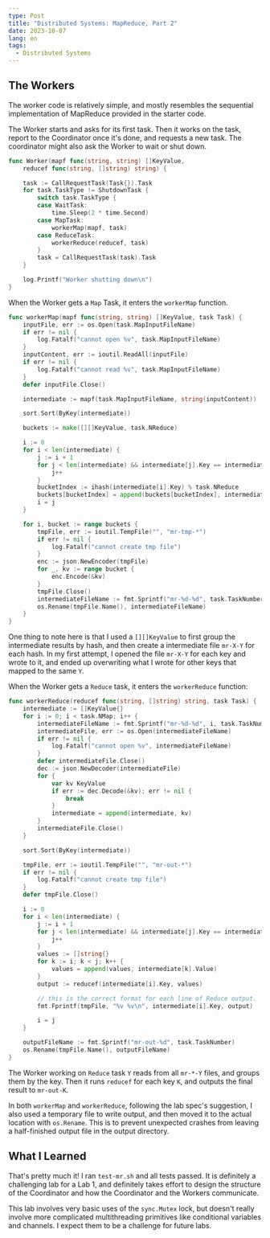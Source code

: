 ```yaml
---
type: Post
title: "Distributed Systems: MapReduce, Part 2"
date: 2023-10-07
lang: en
tags:
  - Distributed Systems
---
```


## The Workers

The worker code is relatively simple, and mostly resembles the sequential
implementation of MapReduce provided in the starter code.

The Worker starts and asks for its first task. Then it works on the task, report
to the Coordinator once it's done, and requests a new task. The coordinator
might also ask the Worker to wait or shut down.

```go
func Worker(mapf func(string, string) []KeyValue,
	reducef func(string, []string) string) {

	task := CallRequestTask(Task{}).Task
	for task.TaskType != ShutdownTask {
		switch task.TaskType {
		case WaitTask:
			time.Sleep(2 * time.Second)
		case MapTask:
			workerMap(mapf, task)
		case ReduceTask:
			workerReduce(reducef, task)
		}
		task = CallRequestTask(task).Task
	}

	log.Printf("Worker shutting down\n")
}
```

When the Worker gets a `Map` Task, it enters the `workerMap` function.

```go
func workerMap(mapf func(string, string) []KeyValue, task Task) {
	inputFile, err := os.Open(task.MapInputFileName)
	if err != nil {
		log.Fatalf("cannot open %v", task.MapInputFileName)
	}
	inputContent, err := ioutil.ReadAll(inputFile)
	if err != nil {
		log.Fatalf("cannot read %v", task.MapInputFileName)
	}
	defer inputFile.Close()

	intermediate := mapf(task.MapInputFileName, string(inputContent))

	sort.Sort(ByKey(intermediate))

	buckets := make([][]KeyValue, task.NReduce)

	i := 0
	for i < len(intermediate) {
		j := i + 1
		for j < len(intermediate) && intermediate[j].Key == intermediate[i].Key {
			j++
		}
		bucketIndex := ihash(intermediate[i].Key) % task.NReduce
		buckets[bucketIndex] = append(buckets[bucketIndex], intermediate[i:j]...)
		i = j
	}

	for i, bucket := range buckets {
		tmpFile, err := ioutil.TempFile("", "mr-tmp-*")
		if err != nil {
			log.Fatalf("cannot create tmp file")
		}
		enc := json.NewEncoder(tmpFile)
		for _, kv := range bucket {
			enc.Encode(&kv)
		}
		tmpFile.Close()
		intermediateFileName := fmt.Sprintf("mr-%d-%d", task.TaskNumber, i)
		os.Rename(tmpFile.Name(), intermediateFileName)
	}
}
```

One thing to note here is that I used a `[][]KeyValue` to first group the
intermediate results by hash, and then create a intermediate file `mr-X-Y` for
each hash. In my first attempt, I opened the file `mr-X-Y` for each key and
wrote to it, and ended up overwriting what I wrote for other keys that mapped to
the same `Y`.

When the Worker gets a `Reduce` task, it enters the `workerReduce` function:

```go
func workerReduce(reducef func(string, []string) string, task Task) {
	intermediate := []KeyValue{}
	for i := 0; i < task.NMap; i++ {
		intermediateFileName := fmt.Sprintf("mr-%d-%d", i, task.TaskNumber)
		intermediateFile, err := os.Open(intermediateFileName)
		if err != nil {
			log.Fatalf("cannot open %v", intermediateFileName)
		}
		defer intermediateFile.Close()
		dec := json.NewDecoder(intermediateFile)
		for {
			var kv KeyValue
			if err := dec.Decode(&kv); err != nil {
				break
			}
			intermediate = append(intermediate, kv)
		}
		intermediateFile.Close()
	}

	sort.Sort(ByKey(intermediate))

	tmpFile, err := ioutil.TempFile("", "mr-out-*")
	if err != nil {
		log.Fatalf("cannot create tmp file")
	}
	defer tmpFile.Close()

	i := 0
	for i < len(intermediate) {
		j := i + 1
		for j < len(intermediate) && intermediate[j].Key == intermediate[i].Key {
			j++
		}
		values := []string{}
		for k := i; k < j; k++ {
			values = append(values, intermediate[k].Value)
		}
		output := reducef(intermediate[i].Key, values)

		// this is the correct format for each line of Reduce output.
		fmt.Fprintf(tmpFile, "%v %v\n", intermediate[i].Key, output)

		i = j
	}

	outputFileName := fmt.Sprintf("mr-out-%d", task.TaskNumber)
	os.Rename(tmpFile.Name(), outputFileName)
}
```

The Worker working on `Reduce` task `Y` reads from all `mr-*-Y` files, and
groups them by the key. Then it runs `reducef` for each key `K`, and outputs the
final result to `mr-out-K`.

In both `workerMap` and `workerReduce`, following the lab spec's suggestion, I
also used a temporary file to write output, and then moved it to the actual
location with `os.Rename`. This is to prevent unexpected crashes from leaving a
half-finished output file in the output directory.

## What I Learned

That's pretty much it! I ran `test-mr.sh` and all tests passed. It is definitely
a challenging lab for a Lab 1, and definitely takes effort to design the
structure of the Coordinator and how the Coordinator and the Workers
communicate.

This lab involves very basic uses of the `sync.Mutex` lock, but doesn't really
involve more complicated multithreading primitives like conditional variables
and channels. I expect them to be a challenge for future labs.
